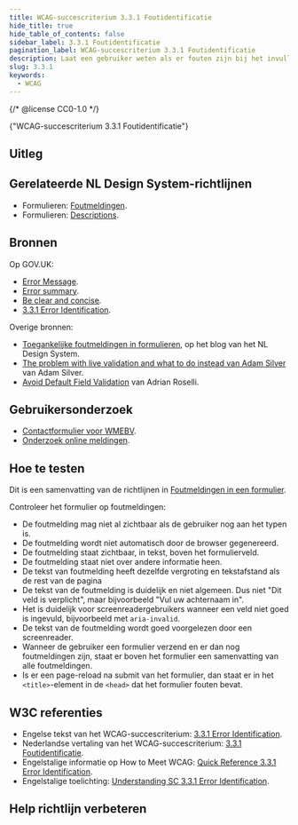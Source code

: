 ```yaml
---
title: WCAG-succescriterium 3.3.1 Foutidentificatie
hide_title: true
hide_table_of_contents: false
sidebar_label: 3.3.1 Foutidentificatie
pagination_label: WCAG-succescriterium 3.3.1 Foutidentificatie
description: Laat een gebruiker weten als er fouten zijn bij het invullen van een formulier.
slug: 3.3.1
keywords:
  - WCAG
---
```


{/* @license CC0-1.0 */}


<WcagHeadingGroup level={1} conformanceLevel="Niveau A">
  {"WCAG-succescriterium 3.3.1 Foutidentificatie"}
</WcagHeadingGroup>

## Uitleg

<Summary />

## Gerelateerde NL Design System-richtlijnen

- Formulieren: [Foutmeldingen](/richtlijnen/formulieren/foutmeldingen).
- Formulieren: [Descriptions](/richtlijnen/formulieren/descriptions).

## Bronnen

Op GOV.UK:

- [<span lang="en">Error Message</span>](https://design-system.service.gov.uk/components/error-message/).
- [<span lang="en">Error summary</span>](https://design-system.service.gov.uk/components/error-summary/).
- [<span lang="en">Be clear and concise</span>](https://design-system.service.gov.uk/components/error-message/#be-clear-and-concise).
- [<span lang="en">3.3.1 Error Identification</span>](https://github.com/alphagov/wcag-primer/wiki/3.3.1).

Overige bronnen:

- [Toegankelijke foutmeldingen in formulieren](/blog/toegankelijke-foutmeldingen-formulieren), op het blog van het NL Design System.
- [<span lang="en">The problem with live validation and what to do instead van Adam Silver</span>](https://adamsilver.io/blog/the-problem-with-live-validation-and-what-to-do-instead/) van Adam Silver.
- [<span lang="en">Avoid Default Field Validation</span>](https://adrianroselli.com/2019/02/avoid-default-field-validation.html) van Adrian Roselli.

## Gebruikersonderzoek

- [Contactformulier voor WMEBV](https://gebruikersonderzoeken.nl/docs/onderzoek-bekijken/wmebv/vng-online-formulieren).
- [Onderzoek online meldingen](https://gebruikersonderzoeken.nl/docs/onderzoek-bekijken/utrecht-online-meldingen).

<CTAGebruikersonderzoek />

## Hoe te testen

Dit is een samenvatting van de richtlijnen in [Foutmeldingen in een formulier](/richtlijnen/formulieren/foutmeldingen).

Controleer het formulier op foutmeldingen:

- De foutmelding mag niet al zichtbaar als de gebruiker nog aan het typen is.
- De foutmelding wordt niet automatisch door de browser gegenereerd.
- De foutmelding staat zichtbaar, in tekst, boven het formulierveld.
- De foutmelding staat niet over andere informatie heen.
- De tekst van foutmelding heeft dezelfde vergroting en tekstafstand als de rest van de pagina
- De tekst van de foutmelding is duidelijk en niet algemeen. Dus niet "Dit veld is verplicht", maar bijvoorbeeld "Vul uw achternaam in".
- Het is duidelijk voor screenreadergebruikers wanneer een veld niet goed is ingevuld, bijvoorbeeld met `aria-invalid`.
- De tekst van de foutmelding wordt goed voorgelezen door een screenreader.
- Wanneer de gebruiker een formulier verzend en er dan nog foutmeldingen zijn, staat er boven het formulier een samenvatting van alle foutmeldingen.
- Is er een page-reload na submit van het formulier, dan staat er in het `<title>`-element in de `<head>` dat het formulier fouten bevat.

## W3C referenties

- Engelse tekst van het WCAG-succescriterium: [<span lang="en">3.3.1 Error Identification</span>](https://www.w3.org/TR/WCAG22/#error-identification).
- Nederlandse vertaling van het WCAG-succescriterium: [3.3.1 Foutidentificatie](https://www.w3.org/Translations/WCAG22-nl/#foutidentificatie).
- Engelstalige informatie op <span lang="en">How to Meet WCAG</span>: [<span lang="en">Quick Reference 3.3.1 Error Identification</span>](https://www.w3.org/WAI/WCAG22/quickref/#error-identification).
- Engelstalige toelichting: [<span lang="en">Understanding SC 3.3.1 Error Identification</span>](https://www.w3.org/WAI/WCAG22/Understanding/error-identification.html).

<SpotlightSection>
  <Markdown omitH1 headinglevel={3}>
    <Disclaimer />
  </Markdown>
</SpotlightSection>

## Help richtlijn verbeteren

<Markdown omitH1 headinglevel={3}>
  <WCAGFooterInfo />
</Markdown>
